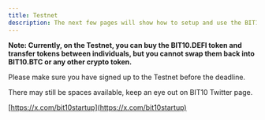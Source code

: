 ```yaml
---
title: Testnet
description: The next few pages will show how to setup and use the BIT10 testnet.
---
```


**Note: Currently, on the Testnet, you can buy the BIT10.DEFI token and transfer tokens between individuals, but you cannot swap them back into BIT10.BTC or any other crypto token.**

Please make sure you have signed up to the Testnet before the deadline.

There may still be spaces available, keep an eye out on BIT10 Twitter page.

[https://x.com/bit10startup](https://x.com/bit10startup)
